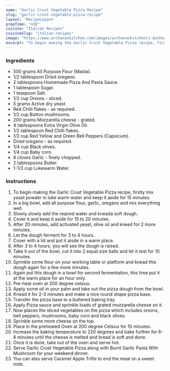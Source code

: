 ---
name: "Garlic Crust Vegetable Pizza Recipe"
slug: "garlic-crust-vegetable-pizza-recipe"
layout: 'RecipeLayout'
prepTime: "430"
cuisine: "Italian Recipes"
cuisineSlug: "italian-recipes"
image: "https://www.archanaskitchen.com/images/archanaskitchen/1-Author/Waagmi_Soni/Gralic_Crust_Veggie_Pizza.jpg"
excerpt: "To begin making the Garlic Crust Vegetable Pizza recipe, firstly mix yeast powder in luke warm water and keep it aside for 15 minutes"
---

### Ingredients

- 500 grams All Purpose Flour (Maida).
- 1/2 tablespoon Dried oregano.
- 2 tablespoons Homemade Pizza And Pasta Sauce.
- 1 tablespoon Sugar.
- 1 teaspoon Salt.
- 1/2 cup Onions - sliced.
- 5 grams Active dry yeast.
- Red Chilli flakes - as required.
- 1/2 cup Button mushrooms.
- 200 grams Mozzarella cheese - grated.
- 4 tablespoons Extra Virgin Olive Oil.
- 1/2 tablespoon Red Chilli flakes.
- 1/2 cup Red Yellow and Green Bell Peppers (Capsicum).
- Dried oregano - as required.
- 1/4 cup Black olives.
- 1/4 cup Baby corn.
- 8 cloves Garlic - finely chopped.
- 2 tablespoons Butter.
- 1-1/2 cup Lukewarm Water.

### Instructions

1. To begin making the Garlic Crust Vegetable Pizza recipe, firstly mix yeast powder in luke warm water and keep it aside for 15 minutes.
1. In a big bowl, add all purpose flour, garlic, oregano and mix everything well.
1. Slowly slowly add the reqired water and kneada soft dough.
1. Cover it and keep it aside for 15 to 20 minutes.
1. After 20 minutes, add activated yeast, olive oil and kneed for 2 more minutes.
1. Let the dough ferment for 3 to 4 hours.
1. Cover with a lid and put it aisde in a warm place.
1. After 3 to 4 hours, you will see the dough is raised.
1. Take it out of the bowl, cut it into 2 equal size balls and let it rest for 10 minutes.
1. Sprinkle some flour on your working table or platform and knead this dough again for a few more minutes.
1. Again put this dough in a bowl for second fermentation, this time put it at the warm place for an hour only.
1. Pre-heat oven at 200 degree celsius.
1. Apply some oil in your palm and take out the pizza dough from the bowl.
1. Knead it for 2-3 minutes and make a nice round shape pizza base.
1. Transfer the pizza base to a buttered baking tray.
1. Apply Pizza sauce and sprinkle loads of grated mozzarella cheese on it.
1. Now places the sliced vegetables on the pizza which includes onions, bell peppers, mushrooms, baby corn and black olives.
1. Sprinkle some more cheese on the top.
1. Place in the preheated Oven at 200 degree Celsius for 10 minutes.
1. Increase the baking temperature to 220 degrees and bake further for 6-8 minutes until the cheese is melted and bread is soft and done.
1. Once it is done, take out of the oven and serve hot.
1. Serve Garlic Crust Vegetable Pizza along with Burnt Garlic Pasta With Mushroom for your weekend dinner.
1. You can also serve Caramel Apple Trifle to end the meal on a sweet note.
